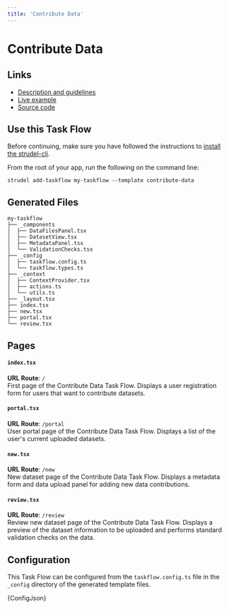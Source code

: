 ```yaml
---
title: 'Contribute Data'
---
```



# Contribute Data

## Links

- [Description and guidelines](https://strudel.science/design-system/task-flows/contribute-data/)
- [Live example](https://strudel.science/strudel-kit/#/contribute-data)
- [Source code](https://github.com/strudel-science/strudel-kit/tree/main/strudel-taskflows/src/pages/contribute-data)

## Use this Task Flow

Before continuing, make sure you have followed the instructions to [install the strudel-cli](/strudel-kit/docs/getting-started/installation).

From the root of your app, run the following on the command line:

```
strudel add-taskflow my-taskflow --template contribute-data
```

## Generated Files

```
my-taskflow
├── _components
│  ├── DataFilesPanel.tsx
│  ├── DatasetView.tsx
│  ├── MetadataPanel.tsx
│  └── ValidationChecks.tsx
├── _config
│  ├── taskflow.config.ts
│  └── taskflow.types.ts
├── _context
│  ├── ContextProvider.tsx
│  ├── actions.ts
│  └── utils.ts
├── _layout.tsx
├── index.tsx
├── new.tsx
├── portal.tsx
└── review.tsx
```

## Pages

#### `index.tsx`

**URL Route**: `/`  
First page of the Contribute Data Task Flow. Displays a user registration form for users that want to contribute datasets.

#### `portal.tsx`

**URL Route**: `/portal`  
User portal page of the Contribute Data Task Flow. Displays a list of the user's current uploaded datasets.

#### `new.tsx`

**URL Route**: `/new`  
New dataset page of the Contribute Data Task Flow. Displays a metadata form and data upload panel for adding new data contributions.

#### `review.tsx`

**URL Route**: `/review`  
Review new dataset page of the Contribute Data Task Flow. Displays a preview of the dataset information to be uploaded and performs standard validation checks on the data.

## Configuration

This Task Flow can be configured from the `taskflow.config.ts` file in the `_config` directory of the generated template files.

<CodeBlock language="ts" title="taskflow.config.ts">
	{ConfigJson}
</CodeBlock>
